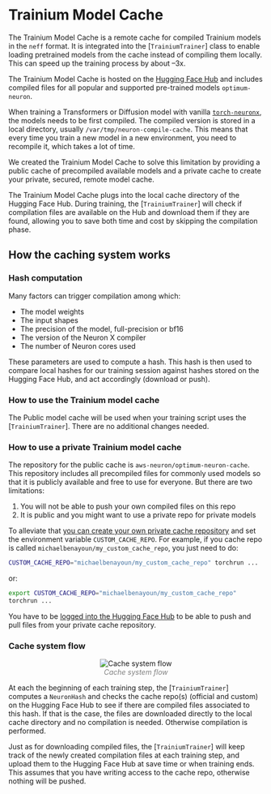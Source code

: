 <!--Copyright 2023 The HuggingFace Team. All rights reserved.

Licensed under the Apache License, Version 2.0 (the "License"); you may not use this file except in compliance with
the License. You may obtain a copy of the License at

http://www.apache.org/licenses/LICENSE-2.0

Unless required by applicable law or agreed to in writing, software distributed under the License is distributed on
an "AS IS" BASIS, WITHOUT WARRANTIES OR CONDITIONS OF ANY KIND, either express or implied. See the License for the
specific language governing permissions and limitations under the License.
-->

# Trainium Model Cache

The Trainium Model Cache is a remote cache for compiled Trainium models in the `neff` format. 
It is integrated into the [`TrainiumTrainer`] class to enable loading pretrained models from the cache instead of compiling them locally. 
This can speed up the training process by about –3x.

The Trainium Model Cache is hosted on the [Hugging Face Hub](https://huggingface.co/aws-neuron/optimum-neuron-cache) and includes compiled files for all popular and supported pre-trained models `optimum-neuron`.

When training a Transformers or Diffusion model with vanilla [`torch-neuronx`](https://github.com/aws-neuron/aws-neuron-samples/tree/master/torch-neuronx), the models needs to be first compiled. The compiled version is stored in a local directory, usually `/var/tmp/neuron-compile-cache`. 
This means that every time you train a new model in a new environment, you need to recompile it, which takes a lot of time. 

We created the Trainium Model Cache to solve this limitation by providing a public cache of precompiled available models and a private cache to create your private, secured, remote model cache.

The Trainium Model Cache plugs into the local cache directory of the Hugging Face Hub. During training, the [`TrainiumTrainer`] will check if compilation files are available on the Hub and download them if they are found, allowing you to save both time and cost by skipping the compilation phase.

## How the caching system works

### Hash computation

Many factors can trigger compilation among which: 

- The model weights
- The input shapes
- The precision of the model, full-precision or bf16
- The version of the Neuron X compiler
- The number of Neuron cores used

These parameters are used to compute a hash. This hash is then used to compare local hashes for our training session against hashes stored on the Hugging Face Hub, and act accordingly (download or push).

### How to use the Trainium model cache

The Public model cache will be used when your training script uses the [`TrainiumTrainer`]. There are no additional changes needed.

### How to use a private Trainium model cache

The repository for the public cache is `aws-neuron/optimum-neuron-cache`. This repository includes all precompiled files for commonly used models so that it is publicly available and free to use for everyone. But there are two limitations:

1. You will not be able to push your own compiled files on this repo 
2. It is public and you might want to use a private repo for private models

To alleviate that [you can create your own private cache repository](https://huggingface.co/new) and set the environment variable `CUSTOM_CACHE_REPO`. For example, if you cache repo is called `michaelbenayoun/my_custom_cache_repo`, you just need to do:

```bash
CUSTOM_CACHE_REPO="michaelbenayoun/my_custom_cache_repo" torchrun ...
```

or:

```bash
export CUSTOM_CACHE_REPO="michaelbenayoun/my_custom_cache_repo"
torchrun ...
```

You have to be [logged into the Hugging Face Hub](https://huggingface.co/docs/huggingface_hub/quick-start#login) to be able to push  and pull files from your private cache repository.

### Cache system flow

<p align="center">
  <img alt="Cache system flow" src="https://huggingface.co/datasets/optimum/documentation-images/resolve/main/neuron/cache_system_flow.jpg">
  <br>
  <em style="color: grey">Cache system flow</em>
</p>


At each the beginning of each training step, the  [`TrainiumTrainer`] computes a `NeuronHash` and checks the cache repo(s) (official and custom) on the Hugging Face Hub to see if there are compiled files associated to this hash. 
If that is the case, the files are downloaded directly to the local cache directory and no compilation is needed. Otherwise compilation is performed.


Just as for downloading compiled files, the [`TrainiumTrainer`] will keep track of the newly created compilation files at each training step, and upload them to the Hugging Face Hub at save time or when training ends. This assumes that you have writing access to the cache repo, otherwise nothing will be pushed. 
